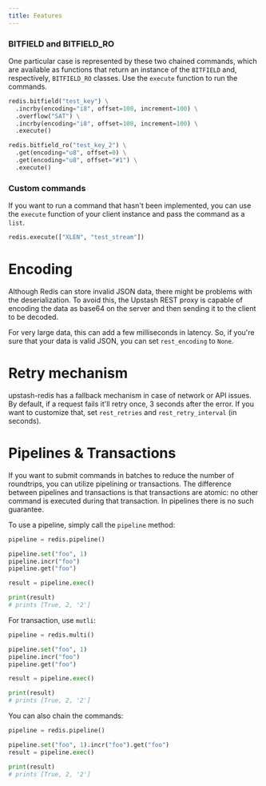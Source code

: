 ```yaml
---
title: Features
---
```


### BITFIELD and BITFIELD_RO

One particular case is represented by these two chained commands, which are
available as functions that return an instance of the `BITFIELD` and,
respectively, `BITFIELD_RO` classes. Use the `execute` function to run the
commands.

```python
redis.bitfield("test_key") \
  .incrby(encoding="i8", offset=100, increment=100) \
  .overflow("SAT") \
  .incrby(encoding="i8", offset=100, increment=100) \
  .execute()

redis.bitfield_ro("test_key_2") \
  .get(encoding="u8", offset=0) \
  .get(encoding="u8", offset="#1") \
  .execute()
```

### Custom commands

If you want to run a command that hasn't been implemented, you can use the
`execute` function of your client instance and pass the command as a `list`.

```python
redis.execute(["XLEN", "test_stream"])
```

# Encoding

Although Redis can store invalid JSON data, there might be problems with the
deserialization. To avoid this, the Upstash REST proxy is capable of encoding
the data as base64 on the server and then sending it to the client to be
decoded.

For very large data, this can add a few milliseconds in latency. So, if you're
sure that your data is valid JSON, you can set `rest_encoding` to `None`.

# Retry mechanism

upstash-redis has a fallback mechanism in case of network or API issues. By
default, if a request fails it'll retry once, 3 seconds after the error. If you
want to customize that, set `rest_retries` and `rest_retry_interval` (in
seconds).

# Pipelines & Transactions

If you want to submit commands in batches to reduce the number of roundtrips, you can utilize pipelining or
transactions. The difference between pipelines and transactions is that transactions are atomic: no other
command is executed during that transaction. In pipelines there is no such guarantee.

To use a pipeline, simply call the `pipeline` method:

```python
pipeline = redis.pipeline()

pipeline.set("foo", 1)
pipeline.incr("foo")
pipeline.get("foo")

result = pipeline.exec()

print(result)
# prints [True, 2, '2']
```

For transaction, use `mutli`:

```python
pipeline = redis.multi()

pipeline.set("foo", 1)
pipeline.incr("foo")
pipeline.get("foo")

result = pipeline.exec()

print(result)
# prints [True, 2, '2']
```

You can also chain the commands:

```python
pipeline = redis.pipeline()

pipeline.set("foo", 1).incr("foo").get("foo")
result = pipeline.exec()

print(result)
# prints [True, 2, '2']
```
